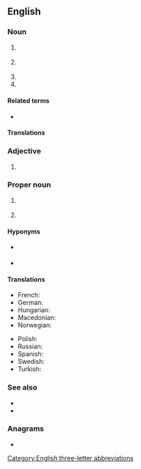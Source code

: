 {{also|ioc|IoC|íoc|ìoc}}
==English==
{{wikipedia|IOC (disambiguation)|IOC|lang=en}}

===Noun===
{{en-noun|~}}

# {{lb|en|business}} {{initialism of|en|[[interoffice]] [[communication]]}}
# {{lb|en|military}} {{initialism of|en|initial operating capability}}
# {{init of|en|[[Italian]] [[organized crime]]}}
# {{init of|en|[[international]] [[oil]] [[company]]}}

====Related terms====
* {{sense|initial operating capability}} {{l|en|FOC}}

====Translations====
{{trans-top|initialism of inter-office communication}}
{{trans-mid}}
{{trans-bottom}}

===Adjective===
{{en-adj|-}}

# {{lb|en|finance|of an order}} {{initialism of|en|[[immediate]] or [[cancel]]}}

===Proper noun===
{{en-proper noun}}

# {{lb|en|sports}} {{initialism of|en|{{w|International Olympic Committee}}}}
# {{lb|en|ornithology}} {{initialism of|en|{{w|International Ornithological Committee}}}} {{q|now known as ''International Ornithologists' Union''}}

====Hyponyms====
* {{l|en|IPC}} {{gloss|International Paralympic Committee}}
* {{l|en|NOC}} {{gloss|National Olympic Committee}}

====Translations====
{{trans-top|initialism of International Olympic Committee}}
* French: {{t+|fr|CIO}}
* German: {{t+|de|IOK}}
* Hungarian: {{t+|hu|NOB}}
* Macedonian: {{t|mk|ИОК|m}}
* Norwegian: {{t|no|IOK}}
{{trans-mid}}
* Polish: {{t+|pl|MKOl}} {{qualifier|Międzynarodowy Komitet Olimpijski}}
* Russian: {{t+|ru|МОК|m}} {{qualifier|Междунаро́дный олимпи́йский комите́т}}
* Spanish: {{t|es|COI}}
* Swedish: {{t+|sv|IOK}}
* Turkish: {{t|tr|UOK}}
{{trans-bottom}}

===See also===
* {{pedia|lang=en|International Olympic Committee}}
* {{pedia|lang=en|initial operating capability}}

===Anagrams===
* {{anagrams|en|a=cio|-oic|CIO|COI|ICO|OIC|OIc.|oic}}

[[Category:English three-letter abbreviations]]